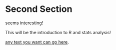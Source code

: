 # Second Section

seems interesting!

This will be the introduction to R and stats analysis!

[any text you want can go here](https://google.it).
